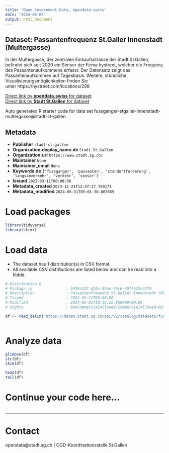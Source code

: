 ```yaml
---
title: "Open Government Data, opendata.swiss"
date: "2024-06-09"
output: html_document
---
```


## Dataset: Passantenfrequenz St.Galler Innenstadt (Multergasse)

In der Multergasse, der zentralen Einkaufsstrasse der Stadt St.Gallen, befindet sich seit 2020 ein Sensor der Firma hystreet, welcher die Frequenz des Passantenaufkommens erfasst. Der Datensatz zeigt das Passantenaufkommen auf Tagesbasis. Weitere, stündliche Visualisierungsmöglichkeiten finden Sie unter https://hystreet.com/locations/298

[Direct link by **opendata.swiss** for dataset](https://opendata.swiss/de/dataset/passantenfrequenz-st-galler-innenstadt-multergasse)<br>
[Direct link by **Stadt St.Gallen** for dataset](https://daten.stadt.sg.ch/explore/dataset/fussganger-stgaller-innenstadt-multergasse/)

Auto generated R starter code for data set fussganger-stgaller-innenstadt-multergasse@stadt-st-gallen.

## Metadata

- **Publisher** `stadt-st-gallen`
- **Organization.display_name.de** `Stadt St.Gallen`
- **Organization.url** `https://www.stadt.sg.ch/`
- **Maintainer** `None`
- **Maintainer_email** `None`
- **Keywords.de** `['fussganger', 'passanten', 'standortforderung', 'langsamverkehr', 'verkehr', 'sensor']`
- **Issued** `2022-03-11T00:00:00`
- **Metadata_created** `2023-12-21T12:47:27.780171`
- **Metadata_modified** `2024-05-31T05:01:30.805659`


# Load packages

```r

library(tidyverse)
library(skimr)

```

# Load data

-   The dataset has 1 distribution(s) in CSV format.
-   All available CSV distributions are listed below and can be read into a tibble.

```r

# Distribution 0
# Package_id               : b939a137-d28a-49ae-96c6-49ffb22e3179
# Description              : Passantenfrequenz St.Galler Innenstadt (Multergasse) (csv)
# Issued                   : 2022-03-11T00:00:00
# Modified                 : 2024-05-01T10:16:22.859000+00:00
# Rights                   : NonCommercialAllowed-CommercialAllowed-ReferenceRequired

df <- read_delim('https://daten.stadt.sg.ch/api/v2/catalog/datasets/fussganger-stgaller-innenstadt-multergasse/exports/csv')



```

# Analyze data

```r

glimpse(df)
str(df)
skim(df)

head(df)
tail(df)

```

# Continue your code here...

```r

```

------------------------------------------------------------------------

# Contact

opendata@stadt.sg.ch | OGD-Koordinationsstelle St.Gallen
